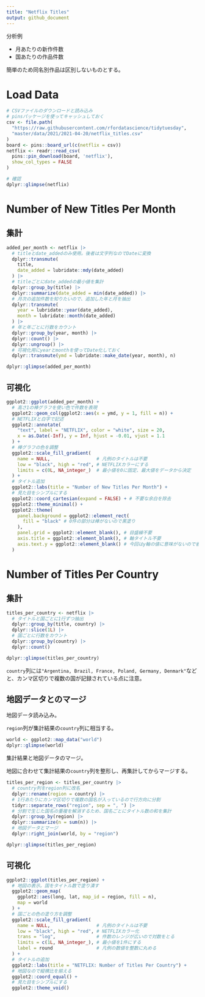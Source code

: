 ```yaml
---
title: "Netflix Titles"
output: github_document
---
```


分析例

- 月あたりの新作件数
- 国あたりの作品件数

簡単のため同名別作品は区別しないものとする。

# Load Data

```r
# CSVファイルのダウンロードと読み込み
# pinsパッケージを使ってキャッシュしておく
csv <- file.path(
  "https://raw.githubusercontent.com/rfordatascience/tidytuesday",
  "master/data/2021/2021-04-20/netflix_titles.csv"
)
board <- pins::board_url(c(netflix = csv))
netflix <- readr::read_csv(
  pins::pin_download(board, 'netflix'),
  show_col_types = FALSE
)

# 確認
dplyr::glimpse(netflix)
```

# Number of New Titles Per Month

## 集計

```r
added_per_month <- netflix |>
  # titleとdate_addedのみ使用。後者は文字列なのでDateに変換
  dplyr::transmute(
    title,
    date_added = lubridate::mdy(date_added)
  ) |>
  # titleごとにdate_addedの最小値を集計
  dplyr::group_by(title) |>
  dplyr::summarize(date_added = min(date_added)) |>
  # 月次の追加件数を知りたいので、追加した年と月を抽出
  dplyr::transmute(
    year = lubridate::year(date_added),
    month = lubridate::month(date_added)
  ) |>
  # 年と年ごとに行数をカウント
  dplyr::group_by(year, month) |>
  dplyr::count() |>
  dplyr::ungroup() |>
  # 可視化用にyearとmonthを使ってDate化しておく
  dplyr::transmute(ymd = lubridate::make_date(year, month), n)

dplyr::glimpse(added_per_month)
```

## 可視化

```r
ggplot2::ggplot(added_per_month) +
  # 高さ1の棒グラフを使い色で件数を表現
  ggplot2::geom_col(ggplot2::aes(x = ymd, y = 1, fill = n)) +
  # NETFLIXと白字で記述
  ggplot2::annotate(
    "text", label = "NETFLIX", color = "white", size = 20,
    x = as.Date(-Inf), y = Inf, hjust = -0.01, vjust = 1.1
  ) +
  # 棒グラフの色を調整
  ggplot2::scale_fill_gradient(
    name = NULL,                 # 凡例のタイトルは不要
    low = "black", high = "red", # NETFLIXカラーにする
    limits = c(0L, NA_integer_)  # 最小値を0に固定、最大値をデータから決定
  ) +
  # タイトル追加
  ggplot2::labs(title = "Number of New Titles Per Month") +
  # 見た目をシンプルにする
  ggplot2::coord_cartesian(expand = FALSE) + # 不要な余白を除去
  ggplot2::theme_minimal() +
  ggplot2::theme(
    panel.background = ggplot2::element_rect(
      fill = "black" # 0件の部分は棒がないので黒塗り
    ),
    panel.grid = ggplot2::element_blank(), # 目盛線不要
    axis.title = ggplot2::element_blank(), # 軸タイトル不要
    axis.text.y = ggplot2::element_blank() # 今回はy軸の値に意味がないので省略
  )
```

# Number of Titles Per Country

## 集計

```r
titles_per_country <- netflix |>
  # タイトルと国ごとに1行ずつ抽出
  dplyr::group_by(title, country) |>
  dplyr::slice(1L) |>
  # 国ごとに行数をカウント
  dplyr::group_by(country) |>
  dplyr::count()

dplyr::glimpse(titles_per_country)
```

`country`列には`"Argentina, Brazil, France, Poland, Germany, Denmark"`などと、カンマ区切りで複数の国が記録されている点に注意。

## 地図データとのマージ

地図データ読み込み。

`region`列が集計結果の`country`列に相当する。

```r
world <- ggplot2::map_data("world")
dplyr::glimpse(world)
```

集計結果と地図データのマージ。

地図に合わせて集計結果の`country`列を整形し、再集計してからマージする。

```r
titles_per_region <- titles_per_country |>
  # country列をregion列に改名
  dplyr::rename(region = country) |>
  # 1行あたりにカンマ区切りで複数の国名が入っているので行方向に分割
  tidyr::separate_rows("region", sep = ", ") |>
  # 分割で生じた国名の重複を解消するため、国名ごとにタイトル数の和を集計
  dplyr::group_by(region) |>
  dplyr::summarize(n = sum(n)) |>
  # 地図データとマージ
  dplyr::right_join(world, by = "region")

dplyr::glimpse(titles_per_region)
```

## 可視化

```r
ggplot2::ggplot(titles_per_region) +
  # 地図の表示。国をタイトル数で塗り潰す
  ggplot2::geom_map(
    ggplot2::aes(long, lat, map_id = region, fill = n),
    map = world
  ) +
  # 国ごとの色の塗り方を調整
  ggplot2::scale_fill_gradient(
    name = NULL,                 # 凡例のタイトルは不要
    low = "black", high = "red", # NETFLIXカラー化
    trans = "log",               # 件数のレンジが広いので対数をとる
    limits = c(1L, NA_integer_), # 最小値を1件にする
    label = round                # 凡例の数値を整数に丸める
  ) +
  # タイトルの追加
  ggplot2::labs(title = "NETFLIX: Number of Titles Per Country") +
  # 地図なので縦横比を揃える
  ggplot2::coord_equal() +
  # 見た目をシンプルにする
  ggplot2::theme_void()
```

